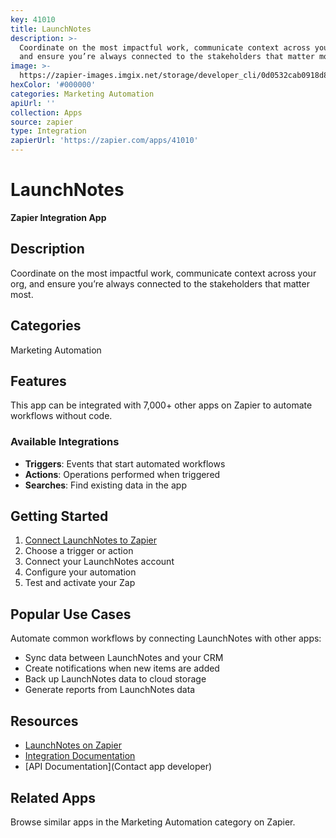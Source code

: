 ```yaml
---
key: 41010
title: LaunchNotes
description: >-
  Coordinate on the most impactful work, communicate context across your org,
  and ensure you’re always connected to the stakeholders that matter most.
image: >-
  https://zapier-images.imgix.net/storage/developer_cli/0d0532cab0918d8fc307c9a553574283.png?auto=format%2Ccompress&ixlib=python-3.0.0&q=50
hexColor: '#000000'
categories: Marketing Automation
apiUrl: ''
collection: Apps
source: zapier
type: Integration
zapierUrl: 'https://zapier.com/apps/41010'
---
```

# LaunchNotes

**Zapier Integration App**

## Description

Coordinate on the most impactful work, communicate context across your org, and ensure you’re always connected to the stakeholders that matter most.

## Categories

Marketing Automation

## Features

This app can be integrated with 7,000+ other apps on Zapier to automate workflows without code.

### Available Integrations

- **Triggers**: Events that start automated workflows
- **Actions**: Operations performed when triggered
- **Searches**: Find existing data in the app

## Getting Started

1. [Connect LaunchNotes to Zapier](https://zapier.com/apps/41010)
2. Choose a trigger or action
3. Connect your LaunchNotes account
4. Configure your automation
5. Test and activate your Zap

## Popular Use Cases

Automate common workflows by connecting LaunchNotes with other apps:

- Sync data between LaunchNotes and your CRM
- Create notifications when new items are added
- Back up LaunchNotes data to cloud storage
- Generate reports from LaunchNotes data

## Resources

- [LaunchNotes on Zapier](https://zapier.com/apps/41010)
- [Integration Documentation](https://zapier.com/apps/41010/integrations)
- [API Documentation](Contact app developer)

## Related Apps

Browse similar apps in the Marketing Automation category on Zapier.
